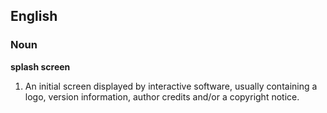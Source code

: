 ==English==

===Noun===
'''splash screen'''

# {{gui}} An initial screen displayed by interactive software, usually containing a logo, version information, author credits and/or a copyright notice.
<!-- Text initially from The Jargon File from 1998-04-28 -->